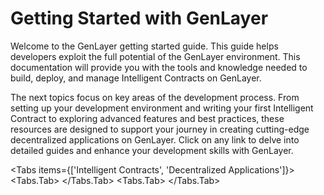 
# Getting Started with GenLayer

Welcome to the GenLayer getting started guide. This guide helps developers exploit the full potential of the GenLayer environment. This documentation will provide you with the tools and knowledge needed to build, deploy, and manage Intelligent Contracts on GenLayer.

The next topics focus on key areas of the development process. From setting up your development environment and writing your first Intelligent Contract to exploring advanced features and best practices, these resources are designed to support your journey in creating cutting-edge decentralized applications on GenLayer. Click on any link to delve into detailed guides and enhance your development skills with GenLayer.

 
<Tabs items={['Intelligent Contracts', 'Decentralized Applications']}>
  <Tabs.Tab>
    <Cards>
      <Card title="🌟 Introduction" href="/developers/intelligent-contracts/intro" />
      <Card title="⚙ Tooling Setup" href="/developers/intelligent-contracts/tooling-setup" />
      <Card title="📦 First Contract" href="/developers/intelligent-contracts/your-first-contract" />
      <Card title="📝 Types" href="/developers/intelligent-contracts/types" />
      <Card title="💾 Storage" href="/developers/intelligent-contracts/storage" />
      <Card title="🏛️ First Intelligent Contract" href="/developers/intelligent-contracts/your-first-intelligent-contract" />
      <Card title="⚖️ Equivalence Principle" href="/developers/intelligent-contracts/equivalence-principle"/>
      <Card title="🔍 Debugging" href="/developers/intelligent-contracts/debugging" />
      <Card title="🚨 Error Handling" href="/developers/intelligent-contracts/error-handling" />
      <Card title="✍️ Crafting Prompts" href="/developers/intelligent-contracts/crafting-prompts" />
      <Card title="⚡ Advanced Features" href="/developers/intelligent-contracts/advanced-features/contract-to-contract-interaction" />
      <Card title="🔒 Security and Best Practices" href="/developers/intelligent-contracts/security-and-best-practices/prompt-injection" />
      <Card title="📚 Examples" href="/developers/intelligent-contracts/examples/storage" />
      <Card title="🛠️ Tools" href="/developers/intelligent-contracts/tools/genlayer-cli" />
      <Card title="💡 Ideas" href="/developers/intelligent-contracts/ideas" />
    </Cards>
  </Tabs.Tab>
  <Tabs.Tab>
    <Cards>
      <Card title="🏗️ Architecture" href="/developers/decentralized-applications/architecture-overview" />
      <Card title="🔧 DApp Development" href="/developers/decentralized-applications/dapp-development-workflow" />
      <Card title="💻 GenLayer JS" href="/developers/decentralized-applications/genlayer-js" />
      <Card title="📊 Reading Data" href="/developers/decentralized-applications/reading-data" />
      <Card title="✍️ Writing Data" href="/developers/decentralized-applications/writing-data" />
      <Card title="🔍 Querying" href="/developers/decentralized-applications/querying-a-transaction" />
      <Card title="🧪 Testing" href="/developers/decentralized-applications/testing" />
      <Card title="🔥 Project Boilerplate" href="/developers/decentralized-applications/project-boilerplate" />
    </Cards>
  </Tabs.Tab>
</Tabs>




